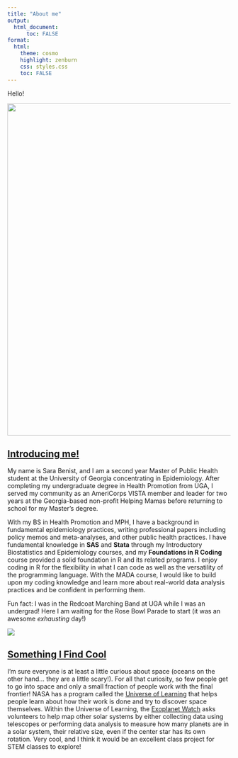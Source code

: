 ```yaml
---
title: "About me"
output: 
  html_document:
      toc: FALSE
format:
  html:
    theme: cosmo
    highlight: zenburn
    css: styles.css
    toc: FALSE
---
```


Hello!

![](Picture1.jpg){width="750"}

## [Introducing me!]{.underline}

My name is Sara Benist, and I am a second year Master of Public Health student at the University of Georgia concentrating in Epidemiology. After completing my undergraduate degree in Health Promotion from UGA, I served my community as an AmeriCorps VISTA member and leader for two years at the Georgia-based non-profit Helping Mamas before returning to school for my Master's degree.

With my BS in Health Promotion and MPH, I have a background in fundamental epidemiology practices, writing professional papers including policy memos and meta-analyses, and other public health practices. I have fundamental knowledge in **SAS** and **Stata** through my Introductory Biostatistics and Epidemiology courses, and my **Foundations in R Coding** course provided a solid foundation in R and its related programs. I enjoy coding in R for the flexibility in what I can code as well as the versatility of the programming language. With the MADA course, I would like to build upon my coding knowledge and learn more about real-world data analysis practices and be confident in performing them.

Fun fact: I was in the Redcoat Marching Band at UGA while I was an undergrad! Here I am waiting for the Rose Bowl Parade to start (it was an awesome *exhausting* day!)

![](Picture2.jpg)

## [Something I Find Cool]{.underline}

I'm sure everyone is at least a little curious about space (oceans on the other hand... they are a little scary!). For all that curiosity, so few people get to go into space and only a small fraction of people work with the final frontier! NASA has a program called the [Universe of Learning](https://universe-of-learning.org/home) that helps people learn about how their work is done and try to discover space themselves. Within the Universe of Learning, the [Exoplanet Watch](https://universe-of-learning.org/resources/projects/exoplanet-watch) asks volunteers to help map other solar systems by either collecting data using telescopes or performing data analysis to measure how many planets are in a solar system, their relative size, even if the center star has its own rotation. Very cool, and I think it would be an excellent class project for STEM classes to explore!

